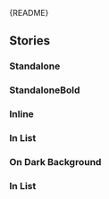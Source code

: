 
<Meta of={LinkStories} />

<Markdown>{README}</Markdown>

<Primary />

<Controls />

## Stories

### Standalone

<Canvas of={LinkStories.Standalone} />

### StandaloneBold

<Canvas of={LinkStories.StandaloneBold} />

### Inline

<Canvas of={LinkStories.Inline} />

### In List

<Canvas of={LinkStories.InList} />

### On Dark Background

<Canvas of={LinkStories.onDarkBackground} />

### In List

<Canvas of={LinkStories.onLightBackground} />
